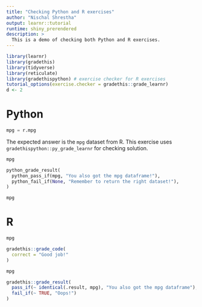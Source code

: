 ```yaml
---
title: "Checking Python and R exercises"
author: "Nischal Shrestha"
output: learnr::tutorial
runtime: shiny_prerendered
description: >
  This is a demo of checking both Python and R exercises.
---
```


```r
library(learnr)
library(gradethis)
library(tidyverse)
library(reticulate)
library(gradethispython) # exercise checker for R exercises
tutorial_options(exercise.checker = gradethis::grade_learnr)
d <- 2
```

# Python

```python
mpg = r.mpg
```

The expected answer is the `mpg` dataset from R. This exercise uses `gradethispython::py_grade_learnr` for checking solution.

```python
mpg
```

```python
python_grade_result(
  python_pass_if(mpg, "You also got the mpg dataframe!"),
  python_fail_if(None, "Remember to return the right dataset!"),
)
```

```python
mpg
```

# R

```r
mpg
```

```r
gradethis::grade_code(
  correct = "Good job!"
)
```

```r
mpg
```

```r
gradethis::grade_result(
  pass_if(~ identical(.result, mpg), "You also got the mpg dataframe"),
  fail_if(~ TRUE, "Oops!")
)
```

